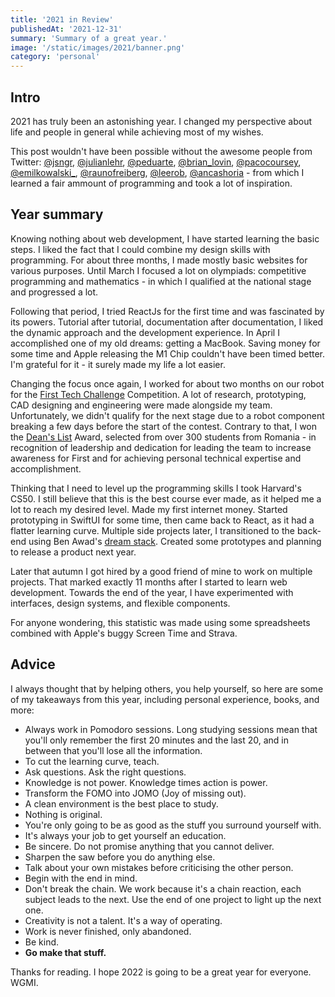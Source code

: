 ```yaml
---
title: '2021 in Review'
publishedAt: '2021-12-31'
summary: 'Summary of a great year.'
image: '/static/images/2021/banner.png'
category: 'personal'
---
```

## Intro

2021 has truly been an astonishing year. I changed my perspective about life and people in general while achieving most of my wishes.

This post wouldn't have been possible without the awesome people from Twitter: <a href="https://twitter.com/jsngr" target="_blank" rel="noopener noreferrer">@jsngr</a>,
<a href="https://twitter.com/julianlehr" target="_blank" rel="noopener noreferrer">@julianlehr</a>, <a href="https://twitter.com/peduarte" target="_blank" rel="noopener noreferrer">@peduarte</a>,
<a href="https://twitter.com/brian_lovin" target="_blank" rel="noopener noreferrer">@brian_lovin</a>, <a href="https://twitter.com/pacocoursey" target="_blank" rel="noopener noreferrer">@pacocoursey</a>,
<a href="https://twitter.com/emilkowalski_" target="_blank" rel="noopener noreferrer">@emilkowalski_</a>, <a href="https://twitter.com/raunofreiberg" target="_blank" rel="noopener noreferrer">@raunofreiberg</a>,
<a href="https://twitter.com/leerob" target="_blank" rel="noopener noreferrer">@leerob</a>, <a href="https://twitter.com/ancashoria" target="_blank" rel="noopener noreferrer">@ancashoria</a> - from which I learned a fair ammount of programming and took a lot of
inspiration.

## Year summary

Knowing nothing about web development, I have started learning the basic steps. I liked the fact that I could combine my design skills
with programming. For about three months, I made mostly basic websites for various purposes. Until March I focused a lot on
olympiads: competitive programming and mathematics - in which I qualified at the national stage and progressed a lot.

Following that period, I tried ReactJs for the first time and was fascinated by its powers. Tutorial after tutorial, documentation after documentation,
I liked the dynamic approach and the development experience. In April I accomplished one of my old dreams: getting a MacBook. Saving money for some time and Apple releasing the M1 Chip
couldn't have been timed better. I'm grateful for it - it surely made my life a lot easier.

Changing the focus once again, I worked for about two months on our robot for the [First Tech Challenge](https://www.firstinspires.org/robotics/ftc) Competition. A lot of research, prototyping,
CAD designing and engineering were made alongside my team. Unfortunately, we didn't qualify for the next stage due to a robot component breaking a few days before the
start of the contest. Contrary to that, I won the [Dean's List](https://www.firstinspires.org/robotics/ftc/deans-list) Award, selected from over 300 students from Romania - in recognition of leadership and dedication for leading the team to increase awareness for First and for achieving personal technical expertise and accomplishment.

Thinking that I need to level up the programming skills I took Harvard's CS50. I still believe that this is the best course ever made, as it helped me a lot to reach my desired level.
Made my first internet money. Started prototyping in SwiftUI for some time, then came back to React, as it had a flatter learning curve. Multiple side projects later,
I transitioned to the back-end using Ben Awad's [dream stack](https://twitter.com/benawad/status/1199337684734377991?ref_src=twsrc%5Etfw%7Ctwcamp%5Etweetembed%7Ctwterm%5E1199337684734377991%7Ctwgr%5E%7Ctwcon%5Es1_&ref_url=https%3A%2F%2Fwww.benawad.com%2Fwhat-is-the-best-graphql-stack-for-nodejs%2F).
Created some prototypes and planning to release a product next year.

Later that autumn I got hired by a good friend of mine to work on multiple projects. That marked exactly 11 months after I started to learn web development.
Towards the end of the year, I have experimented with interfaces, design systems, and flexible components.

For anyone wondering, this statistic was made using some spreadsheets combined with Apple's buggy Screen Time and Strava.

## Advice

I always thought that by helping others, you help yourself, so here are some of my takeaways from this year, including personal experience, books, and more:

- Always work in Pomodoro sessions. Long studying sessions mean that you'll only remember the first 20 minutes and the last 20, and in between that you'll lose all the information.
- To cut the learning curve, teach.
- Ask questions. Ask the right questions.
- Knowledge is not power. Knowledge times action is power.
- Transform the FOMO into JOMO (Joy of missing out).
- A clean environment is the best place to study.
- Nothing is original.
- You're only going to be as good as the stuff you surround yourself with.
- It's always your job to get yourself an education.
- Be sincere. Do not promise anything that you cannot deliver.
- Sharpen the saw before you do anything else.
- Talk about your own mistakes before criticising the other person.
- Begin with the end in mind.
- Don't break the chain. We work because it's a chain reaction, each subject leads to the next. Use the end of one project to light up the next one.
- Creativity is not a talent. It's a way of operating.
- Work is never finished, only abandoned.
- Be kind.
- **Go make that stuff.**

Thanks for reading. I hope 2022 is going to be a great year for everyone. WGMI.